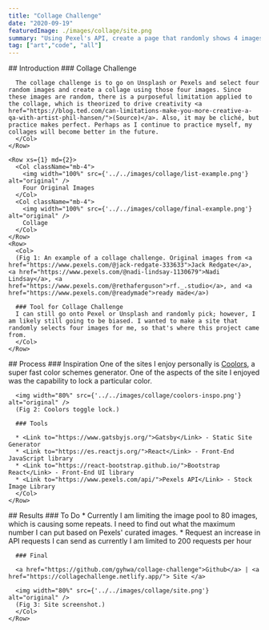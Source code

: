 ```yaml
---
title: "Collage Challenge"
date: "2020-09-19"
featuredImage: ./images/collage/site.png
summary: "Using Pexel's API, create a page that randomly shows 4 images out of 80."
tag: ["art","code", "all"]
---
```



<Container fluid>
  <div className="pad">
    <Row>
      <Col>
      ## Introduction
      ### Collage Challenge

      The collage challenge is to go on Unsplash or Pexels and select four random images and create a collage using those four images. Since these images are random, there is a purposeful limitation applied to the collage, which is theorized to drive creativity <a href="https://blog.ted.com/can-limitations-make-you-more-creative-a-qa-with-artist-phil-hansen/">(Source)</a>. Also, it may be cliché, but practice makes perfect. Perhaps as I continue to practice myself, my collages will become better in the future.
      </Col>
    </Row>

    <Row xs={1} md={2}>
      <Col className="mb-4">
        <img width="100%" src={'../../images/collage/list-example.png'} alt="original" />
        Four Original Images
      </Col>
      <Col className="mb-4">
        <img width="100%" src={'../../images/collage/final-example.png'} alt="original" />
        Collage
      </Col>
    </Row>
    <Row>
      <Col>
      (Fig 1: An example of a collage challenge. Original images from <a href="https://www.pexels.com/@jack-redgate-333633">Jack Redgate</a>, <a href="https://www.pexels.com/@nadi-lindsay-1130679">Nadi Lindsay</a>, <a href="https://www.pexels.com/@rethaferguson">rf._.studio</a>, and <a href="https://www.pexels.com/@readymade">ready made</a>)

      ### Tool for Collage Challenge
      I can still go onto Pexel or Unsplash and randomly pick; however, I am likely still going to be biased. I wanted to make a site that randomly selects four images for me, so that's where this project came from. 
      </Col>
    </Row>
  </div>
</Container>

<Container fluid className="light-grey">
  <div className="pad">
    <Row>
      <Col>
      ## Process
      ### Inspiration
      One of the sites I enjoy personally is <a href="https://coolors.co/">Coolors</a>, a super fast color schemes generator. One of the aspects of the site I enjoyed was the capability to lock a particular color.

      <img width="80%" src={'../../images/collage/coolors-inspo.png'} alt="original" />
      (Fig 2: Coolors toggle lock.)

      ### Tools

      * <Link to="https://www.gatsbyjs.org/">Gatsby</Link> - Static Site Generator
      * <Link to="https://es.reactjs.org/">React</Link> - Front-End JavaScript library
      * <Link to="https://react-bootstrap.github.io/">Bootstrap React</Link> - Front-End UI library
      * <Link to="https://www.pexels.com/api/">Pexels API</Link> - Stock Image Library
      </Col>
    </Row>
  </div>
</Container>

<Container fluid>
  <div className="pad">
    <Row>
      <Col>
      ## Results
      ### To Do
      * Currently I am limiting the image pool to 80 images, which is causing some repeats. I need to find out what the maximum number I can put based on Pexels' curated images.
      * Request an increase in API requests I can send as currently I am limited to 200 requests per hour


      ### Final

      <a href="https://github.com/gyhwa/collage-challenge">Github</a> | <a href="https://collagechallenge.netlify.app/"> Site </a>

      <img width="80%" src={'../../images/collage/site.png'} alt="original" />
      (Fig 3: Site screenshot.)
      </Col>
    </Row>
  </div>
</Container>
